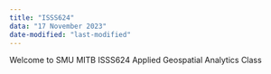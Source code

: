 ```yaml
---
title: "ISSS624"
data: "17 November 2023"
date-modified: "last-modified"
---
```


Welcome to SMU MITB ISSS624 Applied Geospatial Analytics Class

